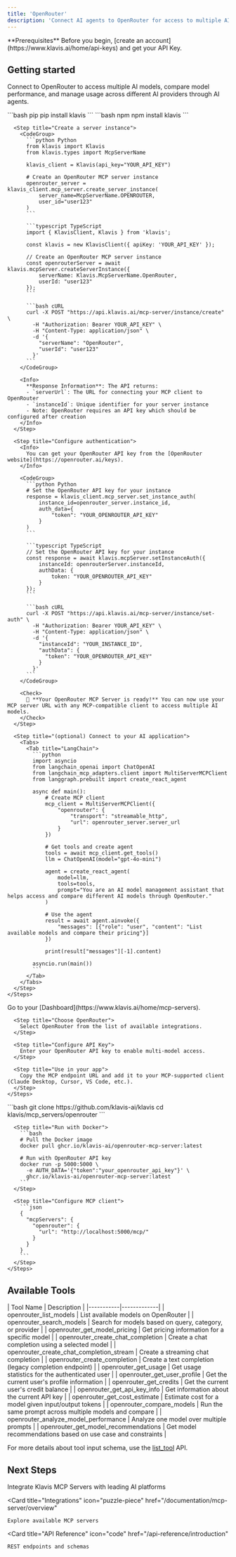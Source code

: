 ```yaml
---
title: 'OpenRouter'
description: 'Connect AI agents to OpenRouter for access to multiple AI models and model comparison'
---
```


<Info>
  **Prerequisites**
  Before you begin, [create an account](https://www.klavis.ai/home/api-keys) and get your API Key.
</Info>

## Getting started

Connect to OpenRouter to access multiple AI models, compare model performance, and manage usage across different AI providers through AI agents.

<Tabs>
  <Tab title="API">
    <Steps>
      <Step title="Install the SDKs (optional)">
        <CodeGroup>
          ```bash pip
          pip install klavis
          ```
          ```bash npm
          npm install klavis
          ```
        </CodeGroup>
      </Step>
      
      <Step title="Create a server instance">
        <CodeGroup>
          ```python Python
          from klavis import Klavis
          from klavis.types import McpServerName
          
          klavis_client = Klavis(api_key="YOUR_API_KEY")
          
          # Create an OpenRouter MCP server instance
          openrouter_server = klavis_client.mcp_server.create_server_instance(
              server_name=McpServerName.OPENROUTER,
              user_id="user123"
          )
          ```
          
          ```typescript TypeScript
          import { KlavisClient, Klavis } from 'klavis';
          
          const klavis = new KlavisClient({ apiKey: 'YOUR_API_KEY' });
          
          // Create an OpenRouter MCP server instance
          const openrouterServer = await klavis.mcpServer.createServerInstance({
              serverName: Klavis.McpServerName.OpenRouter,
              userId: "user123"
          });
          ```
          
          ```bash cURL
          curl -X POST "https://api.klavis.ai/mcp-server/instance/create" \
            -H "Authorization: Bearer YOUR_API_KEY" \
            -H "Content-Type: application/json" \
            -d '{
              "serverName": "OpenRouter",
              "userId": "user123"
            }'
          ```
        </CodeGroup>
        
        <Info>
          **Response Information**: The API returns:
          - `serverUrl`: The URL for connecting your MCP client to OpenRouter
          - `instanceId`: Unique identifier for your server instance
          - Note: OpenRouter requires an API key which should be configured after creation
        </Info>
      </Step>
      
      <Step title="Configure authentication">
        <Info>
          You can get your OpenRouter API key from the [OpenRouter website](https://openrouter.ai/keys).
        </Info>
        
        <CodeGroup>
          ```python Python
          # Set the OpenRouter API key for your instance
          response = klavis_client.mcp_server.set_instance_auth(
              instance_id=openrouter_server.instance_id,
              auth_data={
                  "token": "YOUR_OPENROUTER_API_KEY"
              }
          )
          ```
          
          ```typescript TypeScript
          // Set the OpenRouter API key for your instance
          const response = await klavis.mcpServer.setInstanceAuth({
              instanceId: openrouterServer.instanceId,
              authData: {
                  token: "YOUR_OPENROUTER_API_KEY"
              }
          });
          ```
          
          ```bash cURL
          curl -X POST "https://api.klavis.ai/mcp-server/instance/set-auth" \
            -H "Authorization: Bearer YOUR_API_KEY" \
            -H "Content-Type: application/json" \
            -d '{
              "instanceId": "YOUR_INSTANCE_ID",
              "authData": {
                "token": "YOUR_OPENROUTER_API_KEY"
              }
            }'
          ```
        </CodeGroup>
        
        <Check>
          🎉 **Your OpenRouter MCP Server is ready!** You can now use your MCP server URL with any MCP-compatible client to access multiple AI models.
        </Check>
      </Step>
      
      <Step title="(optional) Connect to your AI application">
        <Tabs>
          <Tab title="LangChain">
            ```python
            import asyncio
            from langchain_openai import ChatOpenAI
            from langchain_mcp_adapters.client import MultiServerMCPClient
            from langgraph.prebuilt import create_react_agent
            
            async def main():
                # Create MCP client
                mcp_client = MultiServerMCPClient({
                    "openrouter": {
                        "transport": "streamable_http",
                        "url": openrouter_server.server_url
                    }
                })
                
                # Get tools and create agent
                tools = await mcp_client.get_tools()
                llm = ChatOpenAI(model="gpt-4o-mini")
                
                agent = create_react_agent(
                    model=llm,
                    tools=tools,
                    prompt="You are an AI model management assistant that helps access and compare different AI models through OpenRouter."
                )
                
                # Use the agent
                result = await agent.ainvoke({
                    "messages": [{"role": "user", "content": "List available models and compare their pricing"}]
                })
                
                print(result["messages"][-1].content)
            
            asyncio.run(main())
            ```
          </Tab>
        </Tabs>
      </Step>
    </Steps>
  </Tab>
  
  <Tab title="UI">
    <Steps>
      <Step title="Open Dashboard">
        Go to your [Dashboard](https://www.klavis.ai/home/mcp-servers).
      </Step>
      
      <Step title="Choose OpenRouter">
        Select OpenRouter from the list of available integrations.
      </Step>
      
      <Step title="Configure API Key">
        Enter your OpenRouter API key to enable multi-model access.
      </Step>
      
      <Step title="Use in your app">
        Copy the MCP endpoint URL and add it to your MCP-supported client (Claude Desktop, Cursor, VS Code, etc.).
      </Step>
    </Steps>
  </Tab>
  
  <Tab title="Open Source">
    <Steps>
      <Step title="Clone repository (for developers to build from source)">
        ```bash
        git clone https://github.com/klavis-ai/klavis
        cd klavis/mcp_servers/openrouter
        ```
      </Step>
      
      <Step title="Run with Docker">
        ```bash
        # Pull the Docker image
        docker pull ghcr.io/klavis-ai/openrouter-mcp-server:latest
        
        # Run with OpenRouter API key
        docker run -p 5000:5000 \
          -e AUTH_DATA='{"token":"your_openrouter_api_key"}' \
          ghcr.io/klavis-ai/openrouter-mcp-server:latest
        ```
      </Step>
      
      <Step title="Configure MCP client">
        ```json
        {
          "mcpServers": {
            "openrouter": {
              "url": "http://localhost:5000/mcp/"
            }
          }
        }
        ```
      </Step>
    </Steps>
  </Tab>
</Tabs>

## Available Tools

<Accordion title="Tools Information">
| Tool Name | Description |
|-----------|-------------|
| openrouter_list_models | List available models on OpenRouter |
| openrouter_search_models | Search for models based on query, category, or provider |
| openrouter_get_model_pricing | Get pricing information for a specific model |
| openrouter_create_chat_completion | Create a chat completion using a selected model |
| openrouter_create_chat_completion_stream | Create a streaming chat completion |
| openrouter_create_completion | Create a text completion (legacy completion endpoint) |
| openrouter_get_usage | Get usage statistics for the authenticated user |
| openrouter_get_user_profile | Get the current user's profile information |
| openrouter_get_credits | Get the current user's credit balance |
| openrouter_get_api_key_info | Get information about the current API key |
| openrouter_get_cost_estimate | Estimate cost for a model given input/output tokens |
| openrouter_compare_models | Run the same prompt across multiple models and compare |
| openrouter_analyze_model_performance | Analyze one model over multiple prompts |
| openrouter_get_model_recommendations | Get model recommendations based on use case and constraints |
</Accordion>

<Note>For more details about tool input schema, use the [list_tool](https://docs.klavis.ai/api-reference/mcp-server/list-tools) API.</Note>

## Next Steps

<CardGroup>
  <Card
    title="AI Platform Integrations"
    icon="robot"
    href="/documentation/ai-platform-integration/overview"
  >
    Integrate Klavis MCP Servers with leading AI platforms
  </Card>
  
  <Card
    title="Integrations"
    icon="puzzle-piece"
    href="/documentation/mcp-server/overview"
  >
    Explore available MCP servers
  </Card>
  
  <Card
    title="API Reference"
    icon="code"
    href="/api-reference/introduction"
  >
    REST endpoints and schemas
  </Card>
</CardGroup>